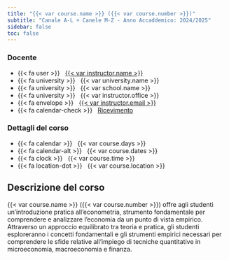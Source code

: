 ```yaml
---
title: "{{< var course.name >}} ({{< var course.number >}})"
subtitle: "Canale A-L + Canele M-Z - Anno Accaddemico: 2024/2025"
sidebar: false
toc: false
---
```



::: {.grid .course-details}

::: {.g-col-6}
### Docente

- {{< fa user >}} &nbsp; [{{< var instructor.name >}}]({{< var instructor.url >}})
- {{< fa university >}} &nbsp; {{< var university.name >}}
- {{< fa university >}} &nbsp; {{< var school.name >}}
- {{< fa university >}} &nbsp; {{< var instructor.office >}}
- {{< fa envelope >}} &nbsp; [{{< var instructor.email >}}](mailto:{{< var instructor.email >}})
- {{< fa calendar-check >}} &nbsp; [Ricevimento]({{< var instructor.appointment_url >}})
:::

::: {.g-col-6}
### Dettagli del corso

- {{< fa calendar >}} &nbsp; {{< var course.days >}}
- {{< fa calendar-alt >}} &nbsp; {{< var course.dates >}}
- {{< fa clock >}} &nbsp; {{< var course.time >}}
- {{< fa location-dot >}} &nbsp; {{< var course.location >}}

:::

:::

## Descrizione del corso

[{{< var course.name >}} ({{< var course.number >}})]{.coursename} offre agli studenti un'introduzione pratica all'econometria, strumento fondamentale per comprendere e analizzare l’economia da un punto di vista empirico. Attraverso un approccio equilibrato tra teoria e pratica, gli studenti esploreranno i concetti fondamentali e gli strumenti empirici necessari per comprendere le sfide relative all’impiego di tecniche quantitative in microeconomia, macroeconomia e finanza. 




